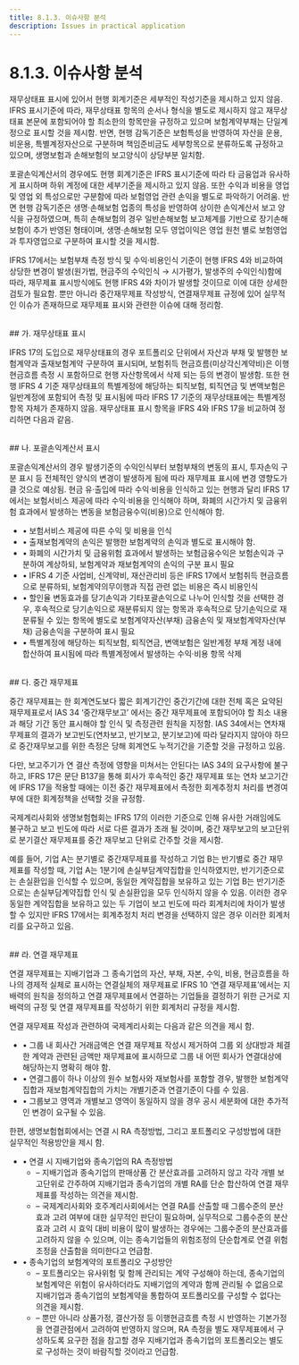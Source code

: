 ```yaml
---
title: 8.1.3. 이슈사항 분석
description: Issues in practical application
---
```


# 8.1.3. 이슈사항 분석

재무상태표 표시에 있어서 현행 회계기준은 세부적인 작성기준을 제시하고 있지 않음.  IFRS 표시기준에 따라, 재무상태표 항목의 순서나 형식을 별도로 제시하지 않고 재무상태표 본문에 포함되어야 할 최소한의 항목만을 규정하고 있으며 보험계약부채는 단일계정으로 표시할 것을 제시함. 반면, 현행 감독기준은 보험특성을 반영하여 자산을 운용, 비운용, 특별계정자산으로 구분하며 책임준비금도 세부항목으로 분류하도록 규정하고 있으며, 생명보험과 손해보험의 보고양식이 상당부분 일치함.

<GCenterImg src="/ifrs/표9-4.png" caption="[현행 일반회계 및 감독회계 재무상태표 비교]" width="500" />

포괄손익계산서의 경우에도 현행 회계기준은 IFRS 표시기준에 따라 타 금융업과 유사하게 표시하며 하위 계정에 대한 세부기준을 제시하고 있지 않음. 또한 수익과 비용을 영업 및 영업 외 특성으로만 구분함에 따라 보험영업 관련 손익을 별도로 파악하기 어려움. 반면 현행 감독기준은 생명·손해보험 업종의 특성을 반영하여 상이한 손익계산서 보고 양식을 규정하였으며, 특히 손해보험의 경우 일반손해보험 보고체계를 기반으로 장기손해보험이 추가 반영된 형태이며, 생명·손해보험 모두 영업이익은 영업 원천 별로 보험영업과 투자영업으로 구분하여 표시할 것을 제시함.

<GCenterImg src="/ifrs/표9-5.png" caption="[현행 일반회계 및 감독회계 손익계산서 비교]" width="600" />

IFRS 17에서는 보험부채 측정 방식 및 수익·비용인식 기준이 현행 IFRS 4와 비교하여 상당한 변경이 발생(원가법, 현금주의 수익인식 → 시가평가, 발생주의 수익인식)함에 따라, 재무제표 표시방식에도 현행 IFRS 4와 차이가 발생할 것이므로 이에 대한 상세한 검토가 필요함. 뿐만 아니라 중간재무제표 작성방식, 연결재무제표 규정에 있어 실무적인 이슈가 존재하므로 재무제표 표시와 관련한 이슈에 대해 정리함.

<br/>
## 가. 재무상태표 표시

IFRS 17의 도입으로 재무상태표의 경우 포트폴리오 단위에서 자산과 부채 및 발행한 보험계약과 출재보험계약 구분하여 표시되며, 보험취득 현금흐름(미상각신계약비)은 이행현금흐름 측정 시 포함하므로 현행 자산항목에서 삭제 되는 등의 변경이 발생함. 또한 현행 IFRS 4 기준 재무상태표의 특별계정에 해당하는 퇴직보험, 퇴직연금 및 변액보험은 일반계정에 포함되어 측정 및 표시됨에 따라 IFRS 17 기준의 재무상태표에는 특별계정 항목 자체가 존재하지 않음. 재무상태표 표시 항목을 IFRS 4와 IFRS 17을 비교하여 정리하면 다음과 같음.

<GCenterImg src="/ifrs/표 변경 8.png" caption="[IFRS 17 기준 재무상태표]" width="600" />

<br/>
## 나. 포괄손익계산서 표시

포괄손익계산서의 경우 발생기준의 수익인식부터 보험부채의 변동의 표시, 투자손익 구분 표시 등 전체적인 양식의 변경이 발생하게 됨에 따라 재무제표 표시에 변경 영향도가 클 것으로 예상됨. 현금 유·출입에 따라 수익·비용을 인식하고 있는 현행과 달리 IFRS 17에서는 보험서비스 제공에 따라 수익·비용을 인식해야 하며, 화폐의 시간가치 및 금융위험 효과에서 발생하는 변동을 보험금융수익(비용)으로 인식해야 함.

<GCenterImg src="/ifrs/표9-7.png" caption="[IFRS 17 기준 포괄손익계산서]" width="600"/>

* • 보험서비스 제공에 따른 수익 및 비용을 인식
* • 출재보험계약의 손익은 발행한 보험계약의 손익과 별도로 표시해야 함.
* • 화폐의 시간가치 및 금융위험 효과에서 발생하는 보험금융수익은 보험손익과 구분하여 계상하되, 보험계약과 재보험계약의 손익의 구분 표시 필요
* • IFRS 4 기준 사업비, 신계약비, 재산관리비 등은 IFRS 17에서 보험취득 현금흐름으로 분류하되, 보험계약의무이행과 직접 관련 없는 비용은 즉시 비용인식
* • 할인율 변동효과를 당기손익과 기타포괄손익으로 나누어 인식할 것을 선택한 경우, 후속적으로 당기손익으로 재분류되지 않는 항목과 후속적으로 당기손익으로 재분류될 수 있는 항목에 별도로 보험계약자산(부채) 금융손익 및 재보험계약자산(부채) 금융손익을 구분하여 표시 필요
* • 특별계정에 해당하는 퇴직보험, 퇴직연금, 변액보험은 일반계정 부채 계정 내에 합산하여 표시됨에 따라 특별계정에서 발생하는 수익·비용 항목 삭제

<br/>
## 다. 중간 재무제표

중간 재무제표는 한 회계연도보다 짧은 회계기간인 중간기간에 대한 전체 혹은 요약된 재무제표로서 IAS 34 ‘중간재무보고’ 에서는 중간 재무제표에 포함되어야 할 최소 내용과 해당 기간 동안 표시해야 할 인식 및 측정관련 원칙을 지정함. IAS 34에서는 연차재무제표의 결과가 보고빈도(연차보고, 반기보고, 분기보고)에 따라 달라지지 않아야 하므로 중간재무보고를 위한 측정은 당해 회계연도 누적기간을 기준할 것을 규정하고 있음.


다만, 보고주기가 연 결산 측정에 영향을 미쳐서는 안된다는 IAS 34의 요구사항에 불구하고, IFRS 17은 문단 B137을 통해 회사가 후속적인 중간 재무제표 또는 연차 보고기간에 IFRS 17을 적용할 때에는 이전 중간 재무제표에서 측정한 회계추정치 처리를 변경여부에 대한 회계정책을 선택할 것을 규정함.


국제계리사회와 생명보험협회는 IFRS 17의 이러한 기준으로 인해 유사한 거래임에도 불구하고 보고 빈도에 따라 서로 다른 결과가 초래 될 것이며, 중간 재무보고의 보고단위로 분기결산 재무제표를 중간 재무보고 단위로 간주할 것을 제시함.


예를 들어, 기업 A는 분기별로 중간재무제표를 작성하고 기업 B는 반기별로 중간 재무제표를 작성할 때, 기업 A는 1분기에 손실부담계약집합을 인식하였지만, 반기기준으로는 손실환입을 인식할 수 있으며, 동일한 계약집합을 보유하고 있는 기업 B는 반기기준으로는 손실부담계약집합 인식 및 손실환입을 모두 인식하지 않을 수 있음. 이러한 경우 동일한 계약집합을 보유하고 있는 두 기업이 보고 빈도에 따라 회계처리에 차이가 발생할 수 있지만 IFRS 17에서는 회계추정치 처리 변경을 선택하지 않은 경우 이러한 회계처리를 요구하고 있음.

<br/>
## 라. 연결 재무제표

연결 재무제표는 지배기업과 그 종속기업의 자산, 부채, 자본, 수익, 비용, 현금흐름을 하나의 경제적 실체로 표시하는 연결실체의 재무제표로 IFRS 10 ‘연결 재무제표’에서는 지배력의 원칙을 정의하고 연결 재무제표에서 연결하는 기업들을 결정하기 위한 근거로 지배력의 규정 및 연결 재무제표를 작성하기 위한 회계처리 규정을 제시함.


연결 재무제표 작성과 관련하여 국제계리사회는 다음과 같은 의견을 제시 함.

* • 그룹 내 회사간 거래금액은 연결 재무제표 작성시 제거하여 그룹 외 상대방과 체결한 계약과 관련된 금액만 재무제표에 표시하므로 그룹 내 어떤 회사가 연결대상에 해당하는지 명확히 해야 함.
* • 연결그룹이 하나 이상의 원수 보험사와 재보험사를 포함할 경우, 발행한 보험계약집합과 재보험계약집합의 가치는 개별기준과 연결기준이 다를 수 있음.
* • 그룹보고 영역과 개별보고 영역이 동일하지 않을 경우 공시 세분화에 대한 추가적인 변경이 요구될 수 있음.


한편, 생명보험협회에서는 연결 시 RA 측정방법, 그리고 포트폴리오 구성방법에 대한 실무적인 적용방안을 제시 함.


* • 연결 시 지배기업와 종속기업의 RA 측정방법
  * – 지배기업과 종속기업의 판매상품 간 분산효과를 고려하지 않고 각각 개별 보고단위로 간주하여 지배기업과 종속기업의 개별 RA를 단순 합산하여 연결 재무제표를 작성하는 의견을 제시함.
  * – 국제계리사회와 호주계리사회에서는 연결 RA를 산출할 때 그룹수준의 분산효과 고려 여부에 대한 실무적인 판단이 필요하며, 실무적으로 그룹수준의 분산효과 고려 시 효익 대비 비용이 많이 발생하는 경우에는 그룹수준의 분산효과를 고려하지 않을 수 있으며, 이는 종속기업들의 위험조정의 단순합계로 연결 위험조정을 산출함을 의미한다고 언급함.
* • 종속기업의 보험계약의 포트폴리오 구성방안
  * – 포트폴리오는 유사위험 및 함께 관리되는 계약 구성해야 하는데, 종속기업의 보험계약은 위험이 유사하더라도 지배기업의 계약과 함께 관리될 수 없음으로 지배기업과 종속기업의 보험계약을 통합하여 포트폴리오를 구성할 수 없다는 의견을 제시함.
  * – 뿐만 아니라 상품가정, 결산가정 등 이행현금흐름 측정 시 반영하는 기본가정을 연결관점에서 고려하여 반영하지 않으며, RA 측정을 별도 재무제표에서 구성하도록 요구한 점을 참고할 경우 지배기업과 종속기업의 포트폴리오는 별도로 구성하는 것이 바람직할 것이라고 언급함.
